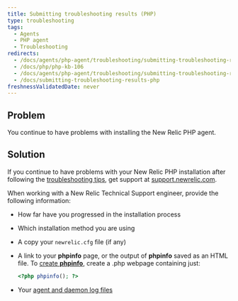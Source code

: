 ```yaml
---
title: Submitting troubleshooting results (PHP)
type: troubleshooting
tags:
  - Agents
  - PHP agent
  - Troubleshooting
redirects:
  - /docs/agents/php-agent/troubleshooting/submitting-troubleshooting-results-php
  - /docs/php/php-kb-106
  - /docs/agents/php-agent/troubleshooting/submitting-troubleshooting-results
  - /docs/submitting-troubleshooting-results-php
freshnessValidatedDate: never
---
```


## Problem

You continue to have problems with installing the New Relic PHP agent.

## Solution

If you continue to have problems with your New Relic PHP installation after following the [troubleshooting tips](/docs/apm/agents/php-agent/troubleshooting/no-data-appears-php), get support at [support.newrelic.com](https://support.newrelic.com).

When working with a New Relic Technical Support engineer, provide the following information:

* How far have you progressed in the installation process
* Which installation method you are using
* A copy your `newrelic.cfg` file (if any)
* A link to your <DNT>**phpinfo**</DNT> page, or the output of <DNT>**phpinfo**</DNT> saved as an HTML file. To [create <DNT>**phpinfo**</DNT>](/docs/php/php-kb-103), create a .php webpage containing just:

  ```php
  <?php phpinfo(); ?>
  ```
* Your [agent and daemon log files](/docs/php/php-kb-105)
